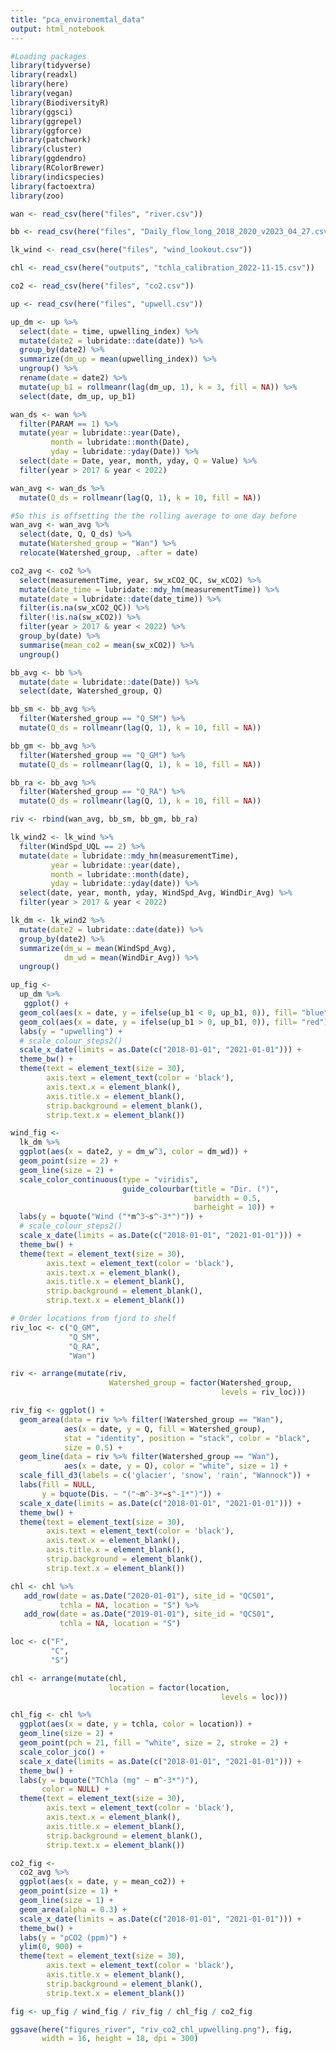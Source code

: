 ```yaml
---
title: "pca_environemtal_data"
output: html_notebook
---
```


```r
#Loading packages
library(tidyverse)
library(readxl)
library(here)
library(vegan)
library(BiodiversityR)
library(ggsci)
library(ggrepel)
library(ggforce)
library(patchwork)
library(cluster)
library(ggdendro)
library(RColorBrewer)
library(indicspecies)
library(factoextra)
library(zoo)
```

```r
wan <- read_csv(here("files", "river.csv")) 

bb <- read_csv(here("files", "Daily_flow_long_2018_2020_v2023_04_27.csv"))

lk_wind <- read_csv(here("files", "wind_lookout.csv"))

chl <- read_csv(here("outputs", "tchla_calibration_2022-11-15.csv"))

co2 <- read_csv(here("files", "co2.csv"))

up <- read_csv(here("files", "upwell.csv"))
```

```r
up_dm <- up %>% 
  select(date = time, upwelling_index) %>% 
  mutate(date2 = lubridate::date(date)) %>% 
  group_by(date2) %>% 
  summarize(dm_up = mean(upwelling_index)) %>% 
  ungroup() %>% 
  rename(date = date2) %>%
  mutate(up_b1 = rollmeanr(lag(dm_up, 1), k = 3, fill = NA)) %>% 
  select(date, dm_up, up_b1)
```

```r
wan_ds <- wan %>%
  filter(PARAM == 1) %>% 
  mutate(year = lubridate::year(Date),
         month = lubridate::month(Date),
         yday = lubridate::yday(Date)) %>% 
  select(date = Date, year, month, yday, Q = Value) %>% 
  filter(year > 2017 & year < 2022)

wan_avg <- wan_ds %>%
  mutate(Q_ds = rollmeanr(lag(Q, 1), k = 10, fill = NA))

#So this is offsetting the the rolling average to one day before
wan_avg <- wan_avg %>% 
  select(date, Q, Q_ds) %>% 
  mutate(Watershed_group = "Wan") %>% 
  relocate(Watershed_group, .after = date)
```

```r
co2_avg <- co2 %>%
  select(measurementTime, year, sw_xCO2_QC, sw_xCO2) %>% 
  mutate(date_time = lubridate::mdy_hm(measurementTime)) %>%
  mutate(date = lubridate::date(date_time)) %>% 
  filter(is.na(sw_xCO2_QC)) %>%
  filter(!is.na(sw_xCO2)) %>% 
  filter(year > 2017 & year < 2022) %>% 
  group_by(date) %>% 
  summarise(mean_co2 = mean(sw_xCO2)) %>%
  ungroup()
```

```r
bb_avg <- bb %>%
  mutate(date = lubridate::date(Date)) %>% 
  select(date, Watershed_group, Q)

bb_sm <- bb_avg %>% 
  filter(Watershed_group == "Q_SM") %>% 
  mutate(Q_ds = rollmeanr(lag(Q, 1), k = 10, fill = NA))

bb_gm <- bb_avg %>% 
  filter(Watershed_group == "Q_GM") %>% 
  mutate(Q_ds = rollmeanr(lag(Q, 1), k = 10, fill = NA))

bb_ra <- bb_avg %>% 
  filter(Watershed_group == "Q_RA") %>% 
  mutate(Q_ds = rollmeanr(lag(Q, 1), k = 10, fill = NA))
```

```r
riv <- rbind(wan_avg, bb_sm, bb_gm, bb_ra)
```

```r
lk_wind2 <- lk_wind %>%
  filter(WindSpd_UQL == 2) %>% 
  mutate(date = lubridate::mdy_hm(measurementTime),
         year = lubridate::year(date),
         month = lubridate::month(date),
         yday = lubridate::yday(date)) %>% 
  select(date, year, month, yday, WindSpd_Avg, WindDir_Avg) %>% 
  filter(year > 2017 & year < 2022)

lk_dm <- lk_wind2 %>% 
  mutate(date2 = lubridate::date(date)) %>% 
  group_by(date2) %>% 
  summarize(dm_w = mean(WindSpd_Avg),
            dm_wd = mean(WindDir_Avg)) %>% 
  ungroup() 
```

```r
up_fig <-
  up_dm %>% 
   ggplot() +
  geom_col(aes(x = date, y = ifelse(up_b1 < 0, up_b1, 0)), fill= "blue") +
  geom_col(aes(x = date, y = ifelse(up_b1 > 0, up_b1, 0)), fill= "red") +
  labs(y = "upwelling") +
  # scale_colour_steps2()
  scale_x_date(limits = as.Date(c("2018-01-01", "2021-01-01"))) +
  theme_bw() +
  theme(text = element_text(size = 30),
        axis.text = element_text(color = 'black'),
        axis.text.x = element_blank(),
        axis.title.x = element_blank(),
        strip.background = element_blank(),
        strip.text.x = element_blank())
```


```r
wind_fig <-
  lk_dm %>% 
  ggplot(aes(x = date2, y = dm_w^3, color = dm_wd)) +
  geom_point(size = 2) +
  geom_line(size = 2) +
  scale_color_continuous(type = "viridis",
                         guide_colourbar(title = "Dir. (°)",
                                         barwidth = 0.5,
                                         barheight = 10)) +
  labs(y = bquote("Wind ("*m^3~s^-3*")")) +
  # scale_colour_steps2()
  scale_x_date(limits = as.Date(c("2018-01-01", "2021-01-01"))) +
  theme_bw() +
  theme(text = element_text(size = 30),
        axis.text = element_text(color = 'black'),
        axis.text.x = element_blank(),
        axis.title.x = element_blank(),
        strip.background = element_blank(),
        strip.text.x = element_blank())
```

```r
# Order locations from fjord to shelf
riv_loc <- c("Q_GM",
             "Q_SM",
             "Q_RA",
             "Wan")

riv <- arrange(mutate(riv, 
                      Watershed_group = factor(Watershed_group,
                                               levels = riv_loc)))

riv_fig <- ggplot() +
  geom_area(data = riv %>% filter(!Watershed_group == "Wan"),
            aes(x = date, y = Q, fill = Watershed_group),
            stat = "identity", position = "stack", color = "black", 
            size = 0.5) +
  geom_line(data = riv %>% filter(Watershed_group == "Wan"),
            aes(x = date, y = Q), color = "white", size = 1) +
  scale_fill_d3(labels = c('glacier', 'snow', 'rain', "Wannock")) +
  labs(fill = NULL,
       y = bquote(Dis. ~ "("~m^-3*~s^-1*")")) +
  scale_x_date(limits = as.Date(c("2018-01-01", "2021-01-01"))) +
  theme_bw() +
  theme(text = element_text(size = 30),
        axis.text = element_text(color = 'black'),
        axis.text.x = element_blank(),
        axis.title.x = element_blank(),
        strip.background = element_blank(),
        strip.text.x = element_blank())
```

```r
chl <- chl %>% 
   add_row(date = as.Date("2020-01-01"), site_id = "QCS01",
           tchla = NA, location = "S") %>% 
   add_row(date = as.Date("2019-01-01"), site_id = "QCS01",
           tchla = NA, location = "S")

loc <- c("F",
         "C",
         "S")

chl <- arrange(mutate(chl, 
                      location = factor(location,
                                               levels = loc)))

chl_fig <- chl %>% 
  ggplot(aes(x = date, y = tchla, color = location)) +
  geom_line(size = 2) +
  geom_point(pch = 21, fill = "white", size = 2, stroke = 2) +
  scale_color_jco() +
  scale_x_date(limits = as.Date(c("2018-01-01", "2021-01-01"))) +
  theme_bw() +
  labs(y = bquote("TChla (mg" ~ m^-3*")"),
       color = NULL) +
  theme(text = element_text(size = 30),
        axis.text = element_text(color = 'black'),
        axis.text.x = element_blank(),
        axis.title.x = element_blank(),
        strip.background = element_blank(),
        strip.text.x = element_blank())
```

```r
co2_fig <-
  co2_avg %>% 
  ggplot(aes(x = date, y = mean_co2)) +
  geom_point(size = 1) +
  geom_line(size = 1) +
  geom_area(alpha = 0.3) +
  scale_x_date(limits = as.Date(c("2018-01-01", "2021-01-01"))) +
  theme_bw() +
  labs(y = "ρCO2 (ppm)") +
  ylim(0, 900) +
  theme(text = element_text(size = 30),
        axis.text = element_text(color = 'black'),
        axis.title.x = element_blank(),
        strip.background = element_blank(),
        strip.text.x = element_blank())
```

```r
fig <- up_fig / wind_fig / riv_fig / chl_fig / co2_fig

ggsave(here("figures_river", "riv_co2_chl_upwelling.png"), fig,
       width = 16, height = 18, dpi = 300)
```

